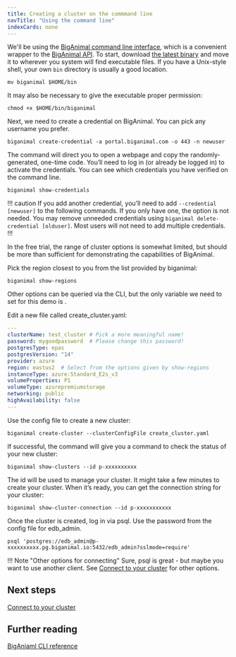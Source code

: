 ```yaml
---
title: Creating a cluster on the commmand line
navTitle: "Using the command line" 
indexCards: none
---
```



We'll be using the [BigAnimal command line interface](/biganimal/latest/reference/cli/), which is a convenient wrapper to the [BigAnimal API](/biganimal/latest/reference/api/). To start, download [the latest binary](/biganimal/latest/reference/cli/) and move it to wherever you system will find executable files. If you have a Unix-style shell, your own `bin` directory is usually a good location.
```shell
mv biganimal $HOME/bin
```

It may also be necessary to give the executable proper permission:
```shell
chmod +x $HOME/bin/biganimal
```


Next, we need to create a credential on BigAnimal. You can pick any username you prefer.
```shell
biganimal create-credential -a portal.biganimal.com -o 443 -n newuser
```

The command will direct you to open a webpage and copy the randomly-generated, one-time code. You’ll need to log in (or already be logged in) to activate the credentials. You can see which credentials you have verified on the command line.

```shell
biganimal show-credentials
```

!!! caution
If you add another credential, you’ll need to add `--credential [newuser]` to the following commands. If you only have one, the option is not needed. You may remove unneeded credentials using `biganimal delete-credential [olduser]`. Most users will not need to add multiple credentials.
!!!

In the free trial, the range of cluster options is somewhat limited, but should be more than sufficient for demonstrating the capabilities of BigAnimal.

Pick the region closest to you from the list provided by biganimal:
```shell
biganimal show-regions
```

Other options can be queried via the CLI, but the only variable we need to set for this demo is .

Edit a new file called create_cluster.yaml:
```yaml
---
clusterName: test_cluster # Pick a more meaningful name!
password: mygoodpassword  # Please change this password!
postgresType: epas
postgresVersion: "14"
provider: azure
region: eastus2  # Select from the options given by show-regions
instanceType: azure:Standard_E2s_v3
volumeProperties: P1
volumeType: azurepremiumstorage
networking: public
highAvailability: false
---
```

Use the config file to create a new cluster:
```shell
biganimal create-cluster --clusterConfigFile create_cluster.yaml
```

If successful, the command will give you a command to check the status of your new cluster:
```shell
biganimal show-clusters --id p-xxxxxxxxxx
```

The id will be used to manage your cluster. It might take a few minutes to create your cluster. When it’s ready, you can get the connection string for your cluster:
```shell
biganimal show-cluster-connection --id p-xxxxxxxxxxx
```

Once the cluster is created, log in via psql. Use the password from the config file for edb_admin.
```shell
psql 'postgres://edb_admin@p-xxxxxxxxxx.pg.biganimal.io:5432/edb_admin?sslmode=require'
```

!!! Note "Other options for connecting"
    Sure, psql is great - but maybe you want to use another client. See [Connect to your cluster](../connect_to_a_cluster) for other options.

## Next steps

[Connect to your cluster](../connect_to_a_cluster)

## Further reading

[BigAniaml CLI reference](/biganimal/latest/reference/cli/)
